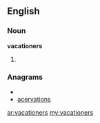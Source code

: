 ==English==

===Noun===
'''vacationers'''

# {{plural of|[[vacationer]]}}

===Anagrams===
* {{alphagram|aaceinorstv}}
* [[acervations#English|acervations]]

[[ar:vacationers]]
[[my:vacationers]]